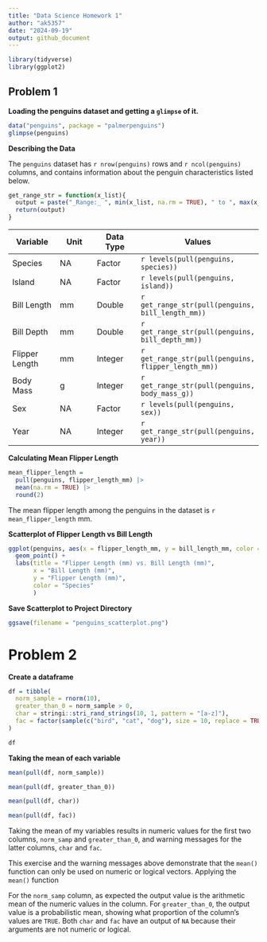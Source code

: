 ```yaml
---
title: "Data Science Homework 1"
author: "ak5357"
date: "2024-09-19"
output: github_document
---
```


```r
library(tidyverse)
library(ggplot2)
```


## Problem 1

**Loading the penguins dataset and getting a `glimpse` of it.**
```r
data("penguins", package = "palmerpenguins")
glimpse(penguins)
```

**Describing the Data**

The `penguins` dataset has `r nrow(penguins)` rows and `r ncol(penguins)` columns, and contains information about the penguin characteristics listed below.

```r
get_range_str = function(x_list){
  output = paste("_Range:_ ", min(x_list, na.rm = TRUE), " to ", max(x_list, na.rm = TRUE))
  return(output)
}
```

| Variable | Unit | Data Type | Values |
|-----|-----|-----|-----|
| Species | NA |  Factor | `r levels(pull(penguins, species))` |
| Island | NA |  Factor | `r levels(pull(penguins, island))` |
| Bill Length | mm |  Double |  `r get_range_str(pull(penguins, bill_length_mm))` |
| Bill Depth | mm |  Double | `r get_range_str(pull(penguins, bill_depth_mm))` |
| Flipper Length | mm |  Integer | `r get_range_str(pull(penguins, flipper_length_mm))` |
| Body Mass | g |  Integer | `r get_range_str(pull(penguins, body_mass_g))` |
| Sex | NA |  Factor | `r levels(pull(penguins, sex))` |
| Year | NA |  Integer | `r get_range_str(pull(penguins, year))` |


**Calculating Mean Flipper Length**

```r
mean_flipper_length = 
  pull(penguins, flipper_length_mm) |> 
  mean(na.rm = TRUE) |> 
  round(2)

```

The mean flipper length among the penguins in the dataset is `r mean_flipper_length` mm.

**Scatterplot of Flipper Length vs Bill Length**

```r
ggplot(penguins, aes(x = flipper_length_mm, y = bill_length_mm, color = species)) + 
  geom_point() + 
  labs(title = "Flipper Length (mm) vs. Bill Length (mm)",
       x = "Bill Length (mm)",
       y = "Flipper Length (mm)",
       color = "Species"
       )
```


**Save Scatterplot to Project Directory**
```r
ggsave(filename = "penguins_scatterplot.png")
```

# Problem 2

**Create a dataframe**
```r
df = tibble(
  norm_sample = rnorm(10),
  greater_than_0 = norm_sample > 0,
  char = stringi::stri_rand_strings(10, 1, pattern = "[a-z]"),
  fac = factor(sample(c("bird", "cat", "dog"), size = 10, replace = TRUE))
)

df
```

**Taking the mean of each variable**
```r
mean(pull(df, norm_sample))

mean(pull(df, greater_than_0))

mean(pull(df, char))

mean(pull(df, fac))
```

Taking the mean of my variables results in numeric values for the first two columns, `norm_samp` and `greater_than_0`, and warning messages for the latter columns, `char` and `fac`.

This exercise and the warning messages above demonstrate that the `mean()` function can only be used on numeric or logical vectors. Applying the `mean()` function



For the `norm_samp` column, as expected the output value is the arithmetic mean of the numeric values in the column. For `greater_than_0`, the output value is a probabilistic mean, showing what proportion of the column's values are `TRUE`. Both `char` and `fac` have an output of `NA` because their arguments are not numeric or logical.












